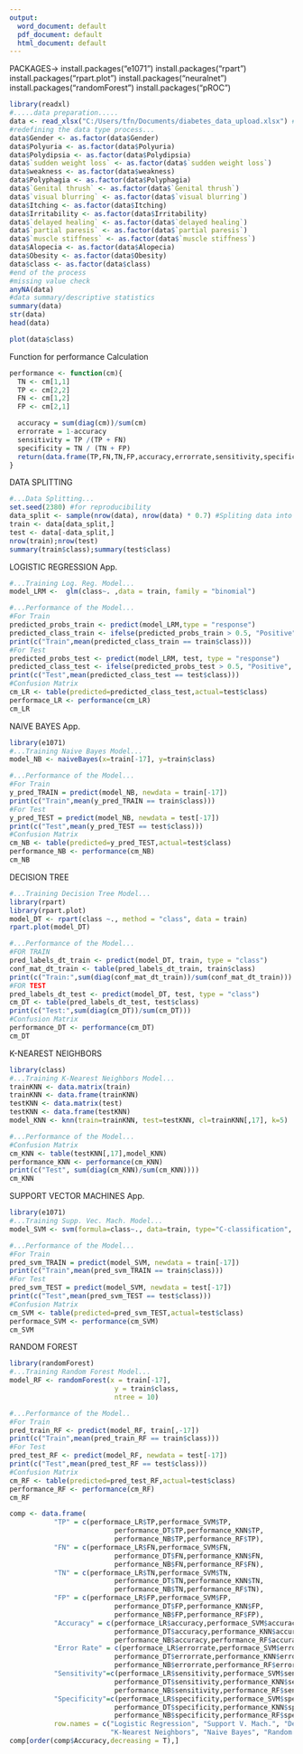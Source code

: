 ---
output:
  word_document: default
  pdf_document: default
  html_document: default
---

PACKAGES->
install.packages("e1071")
install.packages("rpart")
install.packages("rpart.plot")
install.packages("neuralnet")
install.packages("randomForest")
install.packages("pROC")


```{r}
library(readxl)
#.....data preparation.....
data <- read_xlsx("C:/Users/tfn/Documents/diabetes_data_upload.xlsx") #data asaigned to "data" variable
#redefining the data type process...
data$Gender <- as.factor(data$Gender)                              
data$Polyuria <- as.factor(data$Polyuria)                          
data$Polydipsia <- as.factor(data$Polydipsia)               
data$`sudden weight loss` <- as.factor(data$`sudden weight loss`)
data$weakness <- as.factor(data$weakness)
data$Polyphagia <- as.factor(data$Polyphagia)
data$`Genital thrush` <- as.factor(data$`Genital thrush`)
data$`visual blurring` <- as.factor(data$`visual blurring`)
data$Itching <- as.factor(data$Itching)
data$Irritability <- as.factor(data$Irritability)
data$`delayed healing` <- as.factor(data$`delayed healing`)
data$`partial paresis` <- as.factor(data$`partial paresis`)
data$`muscle stiffness` <- as.factor(data$`muscle stiffness`)
data$Alopecia <- as.factor(data$Alopecia)
data$Obesity <- as.factor(data$Obesity)
data$class <- as.factor(data$class)                                
#end of the process
#missing value check
anyNA(data)
#data summary/descriptive statistics
summary(data)                                                                 
str(data)
head(data)
```
```{r}
plot(data$class)
```

Function for performance Calculation
```{r}
performance <- function(cm){
  TN <- cm[1,1]
  TP <- cm[2,2]
  FN <- cm[1,2]
  FP <- cm[2,1]

  accuracy = sum(diag(cm))/sum(cm)
  errorrate = 1-accuracy
  sensitivity = TP /(TP + FN)
  specificity = TN / (TN + FP)
  return(data.frame(TP,FN,TN,FP,accuracy,errorrate,sensitivity,specificity))
}
```


DATA SPLITTING

```{r}
#...Data Splitting...
set.seed(2380) #for reproducibility
data_split <- sample(nrow(data), nrow(data) * 0.7) #Spliting data into two parts
train <- data[data_split,]
test <- data[-data_split,]
nrow(train);nrow(test)
summary(train$class);summary(test$class)
```

LOGISTIC REGRESSION App.

```{r}
#...Training Log. Reg. Model...
model_LRM <-  glm(class~. ,data = train, family = "binomial")
```

```{r}
#...Performance of the Model...
#For Train
predicted_probs_train <- predict(model_LRM,type = "response")
predicted_class_train <- ifelse(predicted_probs_train > 0.5, "Positive", "Negative")
print(c("Train",mean(predicted_class_train == train$class)))
#For Test
predicted_probs_test <- predict(model_LRM, test, type = "response")
predicted_class_test <- ifelse(predicted_probs_test > 0.5, "Positive", "Negative")
print(c("Test",mean(predicted_class_test == test$class)))
#Confusion Matrix
cm_LR <- table(predicted=predicted_class_test,actual=test$class)
performace_LR <- performance(cm_LR)
cm_LR
```





NAIVE BAYES App.
```{r}
library(e1071)
#...Training Naive Bayes Model...
model_NB <- naiveBayes(x=train[-17], y=train$class)
```

```{r}
#...Performance of the Model...
#For Train
y_pred_TRAIN = predict(model_NB, newdata = train[-17])
print(c("Train",mean(y_pred_TRAIN == train$class)))
#For Test
y_pred_TEST = predict(model_NB, newdata = test[-17])
print(c("Test",mean(y_pred_TEST == test$class)))
#Confusion Matrix
cm_NB <- table(predicted=y_pred_TEST,actual=test$class)
performance_NB <- performance(cm_NB)
cm_NB
```






DECISION TREE
```{r}
#...Training Decision Tree Model...
library(rpart)
library(rpart.plot)
model_DT <- rpart(class ~., method = "class", data = train)
rpart.plot(model_DT)
```
```{r}
#...Performance of the Model...
#FOR TRAIN
pred_labels_dt_train <- predict(model_DT, train, type = "class")
conf_mat_dt_train <- table(pred_labels_dt_train, train$class)
print(c("Train:",sum(diag(conf_mat_dt_train))/sum(conf_mat_dt_train)))
#FOR TEST
pred_labels_dt_test <- predict(model_DT, test, type = "class")
cm_DT <- table(pred_labels_dt_test, test$class)
print(c("Test:",sum(diag(cm_DT))/sum(cm_DT)))
#Confusion Matrix
performance_DT <- performance(cm_DT)
cm_DT
```


K-NEAREST NEIGHBORS

```{r}
library(class)
#...Training K-Nearest Neighbors Model...
trainKNN <- data.matrix(train)
trainKNN <- data.frame(trainKNN)
testKNN <- data.matrix(test)
testKNN <- data.frame(testKNN)
model_KNN <- knn(train=trainKNN, test=testKNN, cl=trainKNN[,17], k=5)
```

```{r}
#...Performance of the Model...
#Confusion Matrix
cm_KNN <- table(testKNN[,17],model_KNN)
performance_KNN <- performance(cm_KNN) 
print(c("Test", sum(diag(cm_KNN)/sum(cm_KNN))))
cm_KNN
```



SUPPORT VECTOR MACHINES App.
```{r}
library(e1071)
#...Training Supp. Vec. Mach. Model...
model_SVM <- svm(formula=class~., data=train, type="C-classification", kernel = "linear")
```

```{r}
#...Performance of the Model...
#For Train
pred_svm_TRAIN = predict(model_SVM, newdata = train[-17])
print(c("Train",mean(pred_svm_TRAIN == train$class)))
#For Test
pred_svm_TEST = predict(model_SVM, newdata = test[-17])
print(c("Test",mean(pred_svm_TEST == test$class)))
#Confusion Matrix
cm_SVM <- table(predicted=pred_svm_TEST,actual=test$class)
performace_SVM <- performance(cm_SVM)
cm_SVM
```




RANDOM FOREST


```{r}
library(randomForest)
#...Training Random Forest Model...
model_RF <- randomForest(x = train[-17],
                          y = train$class,
                          ntree = 10)
```

```{r}
#...Performance of the Model..
#For Train
pred_train_RF <- predict(model_RF, train[,-17])
print(c("Train",mean(pred_train_RF == train$class)))
#For Test
pred_test_RF <- predict(model_RF, newdata = test[-17])
print(c("Test",mean(pred_test_RF == test$class)))
#Confusion Matrix
cm_RF <- table(predicted=pred_test_RF,actual=test$class)
performance_RF <- performance(cm_RF)
cm_RF
```
```{r}
comp <- data.frame(
           "TP" = c(performace_LR$TP,performace_SVM$TP,
                          performance_DT$TP,performance_KNN$TP,
                          performance_NB$TP,performance_RF$TP),
           "FN" = c(performace_LR$FN,performace_SVM$FN,
                          performance_DT$FN,performance_KNN$FN,
                          performance_NB$FN,performance_RF$FN),
           "TN" = c(performace_LR$TN,performace_SVM$TN,
                          performance_DT$TN,performance_KNN$TN,
                          performance_NB$TN,performance_RF$TN),
           "FP" = c(performace_LR$FP,performace_SVM$FP,
                          performance_DT$FP,performance_KNN$FP,
                          performance_NB$FP,performance_RF$FP),
           "Accuracy" = c(performace_LR$accuracy,performace_SVM$accuracy,
                          performance_DT$accuracy,performance_KNN$accuracy,
                          performance_NB$accuracy,performance_RF$accuracy),
           "Error Rate" = c(performace_LR$errorrate,performace_SVM$errorrate,
                          performance_DT$errorrate,performance_KNN$errorrate,
                          performance_NB$errorrate,performance_RF$errorrate),
           "Sensitivity"=c(performace_LR$sensitivity,performace_SVM$sensitivity,
                          performance_DT$sensitivity,performance_KNN$sensitivity,
                          performance_NB$sensitivity,performance_RF$sensitivity),
           "Specificity"=c(performace_LR$specificity,performace_SVM$specificity,
                          performance_DT$specificity,performance_KNN$specificity,
                          performance_NB$specificity,performance_RF$specificity),
           row.names = c("Logistic Regression", "Support V. Mach.", "Decision Trees",
                         "K-Nearest Neighbors", "Naive Bayes", "Random Forest"))
comp[order(comp$Accuracy,decreasing = T),]
```






